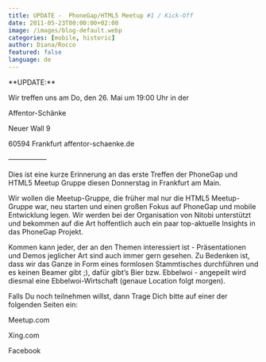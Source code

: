 ```yaml
---
title: UPDATE -  PhoneGap/HTML5 Meetup #1 / Kick-Off
date: 2011-05-23T00:00:00+02:00
image: /images/blog-default.webp
categories: [mobile, historic]
author: Diana/Rocco
featured: false
language: de
---
```


<div class="entry-content">
**UPDATE:** 





Wir treffen uns am Do, den 26. Mai um 19:00 Uhr in der





Affentor-Schänke


Neuer Wall 9


60594 Frankfurt
affentor-schaenke.de





—————–





Dies ist eine kurze Erinnerung an das erste Treffen der PhoneGap und HTML5 Meetup Gruppe diesen Donnerstag in Frankfurt am Main.





Wir wollen die Meetup-Gruppe, die früher mal nur die HTML5 Meetup-Gruppe war, neu starten und einen großen Fokus auf PhoneGap und mobile Entwicklung legen. Wir werden bei der Organisation von Nitobi unterstützt und bekommen auf die Art hoffentlich auch ein paar top-aktuelle Insights in das PhoneGap Projekt.





Kommen kann jeder, der an den Themen interessiert ist - Präsentationen und Demos jeglicher Art sind auch immer gern gesehen. Zu Bedenken ist, dass wir das Ganze in Form eines formlosen Stammtisches durchführen und es keinen Beamer gibt ;), dafür gibt’s Bier bzw. Ebbelwoi - angepeilt wird diesmal eine Ebbelwoi-Wirtschaft (genaue Location folgt morgen).





Falls Du noch teilnehmen willst, dann Trage Dich bitte auf einer der folgenden Seiten ein:



Meetup.com



Xing.com



Facebook





&nbsp;
</div>


